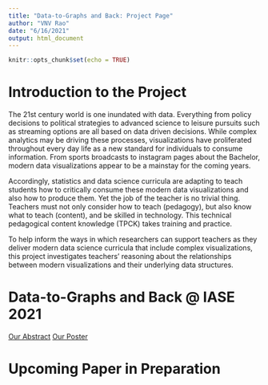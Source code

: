 ```yaml
---
title: "Data-to-Graphs and Back: Project Page"
author: "VNV Rao"
date: "6/16/2021"
output: html_document
---
```


```r
knitr::opts_chunk$set(echo = TRUE)
```

# Introduction to the Project

The 21st century world is one inundated with data. Everything from policy decisions to political strategies to advanced science to leisure pursuits such as streaming options are all based on data driven decisions. While complex analytics may be driving these processes, visualizations have proliferated throughout every day life as a new standard for individuals to consume information. From sports broadcasts to instagram pages about the Bachelor, modern data visualizations appear to be a mainstay for the coming years. 

Accordingly, statistics and data science curricula are adapting to teach students how to critically consume these modern data visualizations and also how to produce them. Yet the job of the teacher is no trivial thing. Teachers must not only consider how to teach (pedagogy), but also know what to teach (content), and be skilled in technology. This technical pedagogical content knowledge (TPCK) takes training and practice. 

To help inform the ways in which researchers can support teachers as they deliver modern data science curricula that include complex visualizations, this project investigates teachers' reasoning about the relationships between modern visualizations and their underlying data structures. 

# Data-to-Graphs and Back @ IASE 2021

[Our Abstract]()
[Our Poster](https://github.com/RaoVNV/Data-to-Graphs/blob/main/iase-2021-poster.pdf)


# Upcoming Paper in Preparation



